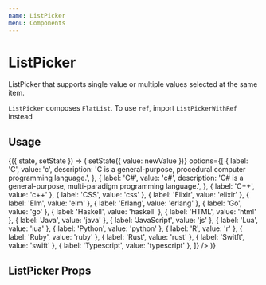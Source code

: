 ```yaml
---
name: ListPicker
menu: Components
---
```




# ListPicker

ListPicker that supports single value or multiple values selected at the same item.

`ListPicker` composes `FlatList`. To use `ref`, import `ListPickerWithRef` instead

## Usage

<Playground>
  <State initial={{ value: ['c', 'js', 'go'] }}>
    {({ state, setState }) => (
      <Box height={300}>
        <ListPicker
          isMulti
          value={state.value}
          onValueChange={(newValue, itemIndex) => setState({ value: newValue })}
          options={[
            {
              label: 'C',
              value: 'c',
              description:
                'C is a general-purpose, procedural computer programming language.',
            },
            {
              label: 'C#',
              value: 'c#',
              description:
                'C# is a general-purpose, multi-paradigm programming language.',
            },
            { label: 'C++', value: 'c++' },
            { label: 'CSS', value: 'css' },
            { label: 'Elixir', value: 'elixir' },
            { label: 'Elm', value: 'elm' },
            { label: 'Erlang', value: 'erlang' },
            { label: 'Go', value: 'go' },
            { label: 'Haskell', value: 'haskell' },
            { label: 'HTML', value: 'html' },
            { label: 'Java', value: 'java' },
            { label: 'JavaScript', value: 'js' },
            { label: 'Lua', value: 'lua' },
            { label: 'Python', value: 'python' },
            { label: 'R', value: 'r' },
            { label: 'Ruby', value: 'ruby' },
            { label: 'Rust', value: 'rust' },
            { label: 'Switft', value: 'swift' },
            { label: 'Typescript', value: 'typescript' },
          ]}
        />
      </Box>
    )}
  </State>
</Playground>

## ListPicker Props

<Props of={ListPicker} />
